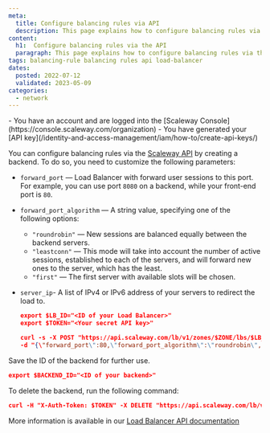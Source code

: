 ```yaml
---
meta:
  title: Configure balancing rules via API
  description: This page explains how to configure balancing rules via the API
content:
  h1:  Configure balancing rules via the API
  paragraph: This page explains how to configure balancing rules via the API
tags: balancing-rule balancing rules api load-balancer
dates:
  posted: 2022-07-12
  validated: 2023-05-09
categories:
  - network
---
```


<Macro id="iam-requirements" />

<Message type="requirement">
  - You have an account and are logged into the [Scaleway Console](https://console.scaleway.com/organization)
  - You have generated your [API key](/identity-and-access-management/iam/how-to/create-api-keys/)
</Message>

You can configure balancing rules via the [Scaleway API](https://developers.scaleway.com/en/) by creating a backend. To do so, you need to customize the following parameters:

- `forward_port` — Load Balancer with forward user sessions to this port. For example, you can use port `8080` on a backend, while your front-end port is `80`.
- `forward_port_algorithm` — A string value, specifying one of the following options:
  - `"roundrobin"` — New sessions are balanced equally between the backend servers.
  - `"leastconn"` — This mode will take into account the number of active sessions, established to each of the servers, and will forward new ones to the server, which has the least.
  - `"first"` — The first server with available slots will be chosen.
- `server_ip`- A list of IPv4 or IPv6 address of your servers to redirect the load to.

  ```json
  export $LB_ID="<ID of your Load Balancer>"
  export $TOKEN="<Your secret API key>"

  curl -s -X POST "https://api.scaleway.com/lb/v1/zones/$ZONE/lbs/$LB_ID/backends" -H "accept: application/json" -H "X-Auth-Token: $TOKEN" -H "Content-Type: application/json" \
  -d "{\"forward_port\":80,\"forward_port_algorithm\":\"roundrobin\",\"forward_protocol\":\"tcp\",\"health_check\":{\"check_delay\":2000,\"check_max_retries\":3,\"check_timeout\":1000,\"port\":80,\"tcp_config\":{}},\"name\":\"main backend\",\"send_proxy_v2\":false,\"server_ip\":[\"<REPLACE-BY-IP-OF-YOUR-SERVER1>\", \"<REPLACE-BY-IP-OF-YOUR-SERVER2>\"]}" | jq .
  ```

Save the ID of the backend for further use.
```json
export $BACKEND_ID="<ID of your backend>"
```

To delete the backend, run the following command:
```json
curl -H "X-Auth-Token: $TOKEN" -X DELETE "https://api.scaleway.com/lb/v1/zones/$ZONE/lbs/$LB_ID/backends/$BACKEND_ID"
```

More information is available in our [Load Balancer API documentation](https://www.scaleway.com/en/developers/api/load-balancer/zonedapi/)